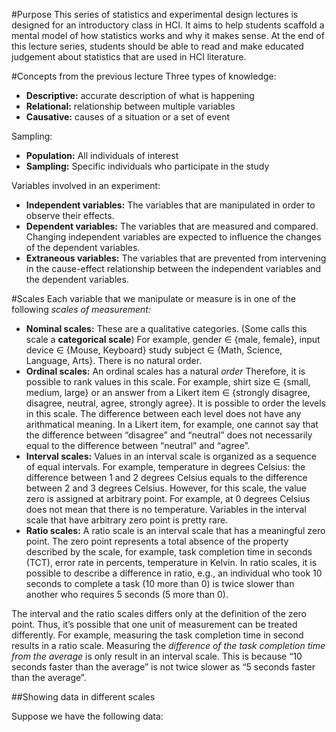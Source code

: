 
#Purpose
This series of statistics and experimental design lectures is designed for an introductory class in HCI.
It aims to help students scaffold a mental model of how statistics works and why it makes sense.
At the end of this lecture series, students should be able to read and make educated judgement about statistics that are used in HCI literature.


#Concepts from the previous lecture
Three types of knowledge:
  
  * **Descriptive:** accurate description of what is happening
* **Relational:** relationship between multiple variables
* **Causative:** causes of a situation or a set of event

Sampling:
  
  * **Population:** All individuals of interest
* **Sampling:** Specific individuals who participate in the study

Variables involved in an experiment:
  
  * **Independent variables:** The variables that are manipulated in order to observe their effects.
* **Dependent variables:** The variables that are measured and compared. Changing independent variables are expected to influence the changes of the dependent variables.
* **Extraneous variables:** The variables that are prevented from intervening in the cause-effect relationship between the independent variables and the dependent variables.


#Scales
Each variable that we manipulate or measure is in one of the following *scales of measurement:*
  
  * **Nominal scales:** These are a qualitative categories. (Some calls this scale a **categorical scale**) For example, gender $\in$ {male, female}, input device $\in$ {Mouse, Keyboard} study subject $\in$ {Math, Science, Language, Arts}. There is no natural order.
* **Ordinal scales:** An ordinal scales has a natural *order* Therefore, it is possible to rank values in this scale. For example, shirt size $\in$ {small, medium, large} or an answer from a Likert item $\in$ {strongly disagree, disagree, neutral, agree, strongly agree}. It is possible to order the levels in this scale. The difference between each level does not have any arithmatical meaning. In a Likert item, for example, one cannot say that the difference between "disagree" and "neutral" does not necessarily equal to the difference between "neutral" and "agree".
* **Interval scales:** Values in an interval scale is organized as a sequence of equal intervals. For example, temperature in degrees Celsius: the difference between 1 and 2 degrees Celsius equals to the difference between 2 and 3 degrees Celsius. However, for this scale, the value zero is assigned at arbitrary point. For example, at 0 degrees Celsius does not mean that there is no temperature. Variables in the interval scale that have arbitrary zero point is pretty rare.
* **Ratio scales:** A ratio scale is an interval scale that has a meaningful zero point. The zero point represents a total absence of the property described by the scale, for example, task completion time in seconds (TCT), error rate in percents, temperature in Kelvin. In ratio scales, it is possible to describe a difference in ratio, e.g., an individual who took 10 seconds to complete a task (10 more than 0) is twice slower than another who requires 5 seconds (5 more than 0).

The interval and the ratio scales differs only at the definition of the zero point. Thus, it's possible that one unit of measurement can be treated differently. For example, measuring the task completion time in second results in a ratio scale. Measuring the *difference of the task completion time from the average* is only result in an interval scale. This is because "10 seconds faster than the average" is not twice slower as "5 seconds faster than the average".

##Showing data in different scales

Suppose we have the following data:
